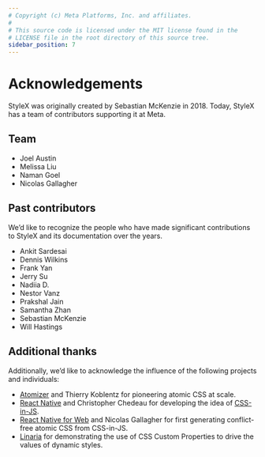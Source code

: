 ```yaml
---
# Copyright (c) Meta Platforms, Inc. and affiliates.
#
# This source code is licensed under the MIT license found in the
# LICENSE file in the root directory of this source tree.
sidebar_position: 7
---
```


# Acknowledgements

StyleX was originally created by Sebastian McKenzie in 2018. Today, StyleX has a
team of contributors supporting it at Meta.

## Team

- Joel Austin
- Melissa Liu
- Naman Goel
- Nicolas Gallagher

## Past contributors

We’d like to recognize the people who have made significant contributions to
StyleX and its documentation over the years.

- Ankit Sardesai
- Dennis Wilkins
- Frank Yan
- Jerry Su
- Nadiia D.
- Nestor Vanz
- Prakshal Jain
- Samantha Zhan
- Sebastian McKenzie
- Will Hastings

## Additional thanks

Additionally, we’d like to acknowledge the influence of the following projects
and individuals:

- [Atomizer](https://acss.io/) and Thierry Koblentz for pioneering atomic CSS at
  scale.
- [React Native](https://reactnative.dev/) and Christopher Chedeau for
  developing the idea of
  [CSS-in-JS](https://blog.vjeux.com/2014/javascript/react-css-in-js-nationjs.html).
- [React Native for Web](https://necolas.github.io/react-native-web/) and
  Nicolas Gallagher for first generating conflict-free atomic CSS from
  CSS-in-JS.
- [Linaria](https://linaria.dev/) for demonstrating the use of CSS Custom
  Properties to drive the values of dynamic styles.
